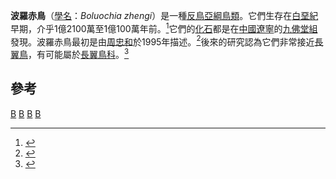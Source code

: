 {{Automatic Taxobox
| taxon = Boluochia
| authority = [[周忠和|Zhou]], 1995
| fossil_range = 早[[白堊紀|白堊紀]]{{fossil range|120}}
| subdivision_ranks = [[種|種]]
| subdivision =
* '''鄭氏波羅赤鳥 ''B. zhengi''''' <small>Zhou, 1995</small>
}}

'''波羅赤鳥'''（[[學名|學名]]：''Boluochia zhengi''）是一種[[反鳥亞綱|反鳥亞綱]][[鳥類|鳥類]]。它們生存在[[白堊紀|白堊紀]]早期，介乎1億2100萬至1億100萬年前。<ref>{{Cite journal|author=Zhonghe Zhou, Paul M. Barrett & Jason Hilton|title=An exceptionally preserved Lower Cretaceous ecosystem|journal=Nature|volume=421|pages=807-14|year=2003}}</ref>它們的[[化石|化石]]都是在[[中國|中國]][[遼寧|遼寧]]的[[九佛堂組|九佛堂組]]發現。波羅赤鳥最初是由[[周忠和|周忠和]]於1995年描述。<ref>{{Cite journal|author=Zhou|year=1995|title=Discovery of a New Enantiornithine Bird from the Cretaceous of Liaoning, China|journal=PalAsiatica|volume=33|issue=2|pages=99-113}}</ref>後來的研究認為它們非常接近[[長翼鳥|長翼鳥]]，有可能屬於[[長翼鳥科|長翼鳥科]]。<ref name=oconnoretal2010>{{Cite journal|author=O'Connor, J.K., Zhou Z. and Zhang F|title=A reappraisal of ''Boluochia zhengi'' (Aves: Enantiornithes) and a discussion of intraclade diversity in the Jehol avifauna, China|journal=Journal of Systematic Palaeontology|date=2010-12-16|doi=10.1080/14772019.2010.512614}}</ref>

==參考==
{{reflist}}
{{Paraves|E.}}
{{Taxonbar}}
[[Category:白堊紀鳥類|B]]
[[Category:真反鳥類|B]]
[[Category:热河生物群|B]]
[[Category:_1995年描述的分类群|B]]